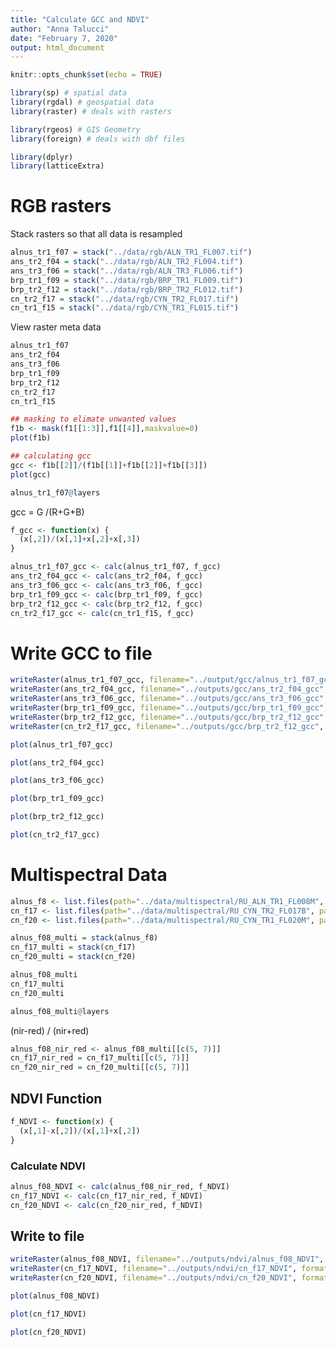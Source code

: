 ```yaml
---
title: "Calculate GCC and NDVI"
author: "Anna Talucci"
date: "February 7, 2020"
output: html_document
---
```


```r
knitr::opts_chunk$set(echo = TRUE)
```


```r
library(sp) # spatial data
library(rgdal) # geospatial data
library(raster) # deals with rasters

library(rgeos) # GIS Geometry
library(foreign) # deals with dbf files

library(dplyr)
library(latticeExtra)
```


# RGB rasters

Stack rasters so that all data is resampled

```r
alnus_tr1_f07 = stack("../data/rgb/ALN_TR1_FL007.tif")
ans_tr2_f04 = stack("../data/rgb/ALN_TR2_FL004.tif")
ans_tr3_f06 = stack("../data/rgb/ALN_TR3_FL006.tif")
brp_tr1_f09 = stack("../data/rgb/BRP_TR1_FL009.tif")
brp_tr2_f12 = stack("../data/rgb/BRP_TR2_FL012.tif")
cn_tr2_f17 = stack("../data/rgb/CYN_TR2_FL017.tif")
cn_tr1_f15 = stack("../data/rgb/CYN_TR1_FL015.tif")
```

View raster meta data
```r
alnus_tr1_f07
ans_tr2_f04
ans_tr3_f06
brp_tr1_f09
brp_tr2_f12
cn_tr2_f17
cn_tr1_f15 
```


```r
## masking to elimate unwanted values 
f1b <- mask(f1[[1:3]],f1[[4]],maskvalue=0)
plot(f1b)

## calculating gcc
gcc <- f1b[[2]]/(f1b[[1]]+f1b[[2]]+f1b[[3]])
plot(gcc)
```
```r
alnus_tr1_f07@layers
```

gcc = G /(R+G+B)
```r
f_gcc <- function(x) {
  (x[,2])/(x[,1]+x[,2]+x[,3])
}
```

```r
alnus_tr1_f07_gcc <- calc(alnus_tr1_f07, f_gcc)
ans_tr2_f04_gcc <- calc(ans_tr2_f04, f_gcc)
ans_tr3_f06_gcc <- calc(ans_tr3_f06, f_gcc)
brp_tr1_f09_gcc <- calc(brp_tr1_f09, f_gcc)
brp_tr2_f12_gcc <- calc(brp_tr2_f12, f_gcc)
cn_tr2_f17_gcc <- calc(cn_tr1_f15, f_gcc)
```

# Write GCC to file
```r
writeRaster(alnus_tr1_f07_gcc, filename="../output/gcc/alnus_tr1_f07_gcc", format="GTiff", overwrite=TRUE)
writeRaster(ans_tr2_f04_gcc, filename="../outputs/gcc/ans_tr2_f04_gcc", format="GTiff", overwrite=TRUE)
writeRaster(ans_tr3_f06_gcc, filename="../outputs/gcc/ans_tr3_f06_gcc", format="GTiff", overwrite=TRUE)
writeRaster(brp_tr1_f09_gcc, filename="../outputs/gcc/brp_tr1_f09_gcc", format="GTiff", overwrite=TRUE)
writeRaster(brp_tr2_f12_gcc, filename="../outputs/gcc/brp_tr2_f12_gcc", format="GTiff", overwrite=TRUE)
writeRaster(cn_tr2_f17_gcc, filename="../outputs/gcc/brp_tr2_f12_gcc", format="GTiff", overwrite=TRUE)
```



```r
plot(alnus_tr1_f07_gcc)
```

```r
plot(ans_tr2_f04_gcc)
```

```r
plot(ans_tr3_f06_gcc)
```

```r
plot(brp_tr1_f09_gcc)
```

```r
plot(brp_tr2_f12_gcc)
```

```r
plot(cn_tr2_f17_gcc)
```

# Multispectral Data
```r
alnus_f8 <- list.files(path="../data/multispectral/RU_ALN_TR1_FL008M", pattern =".tif$", full.names=TRUE)
cn_f17 <- list.files(path="../data/multispectral/RU_CYN_TR2_FL017B", pattern =".tif$", full.names=TRUE)
cn_f20 <- list.files(path="../data/multispectral/RU_CYN_TR1_FL020M", pattern =".tif$", full.names=TRUE)
```

```r
alnus_f08_multi = stack(alnus_f8)
cn_f17_multi = stack(cn_f17)
cn_f20_multi = stack(cn_f20)
```


```r
alnus_f08_multi
cn_f17_multi 
cn_f20_multi 
```


```r
alnus_f08_multi@layers
```
 
 (nir-red) / (nir+red)
```r
alnus_f08_nir_red <- alnus_f08_multi[[c(5, 7)]]
cn_f17_nir_red = cn_f17_multi[[c(5, 7)]] 
cn_f20_nir_red = cn_f20_multi[[c(5, 7)]] 

```

## NDVI Function
```r
f_NDVI <- function(x) {
  (x[,1]-x[,2])/(x[,1]+x[,2])
}
```

### Calculate NDVI

```r
alnus_f08_NDVI <- calc(alnus_f08_nir_red, f_NDVI)
cn_f17_NDVI <- calc(cn_f17_nir_red, f_NDVI)
cn_f20_NDVI <- calc(cn_f20_nir_red, f_NDVI)
```

## Write to file
```r
writeRaster(alnus_f08_NDVI, filename="../outputs/ndvi/alnus_f08_NDVI", format="GTiff", overwrite=TRUE)
writeRaster(cn_f17_NDVI, filename="../outputs/ndvi/cn_f17_NDVI", format="GTiff", overwrite=TRUE)
writeRaster(cn_f20_NDVI, filename="../outputs/ndvi/cn_f20_NDVI", format="GTiff", overwrite=TRUE)
```


```r
plot(alnus_f08_NDVI)
```

```r
plot(cn_f17_NDVI)
```

```r
plot(cn_f20_NDVI)
```





